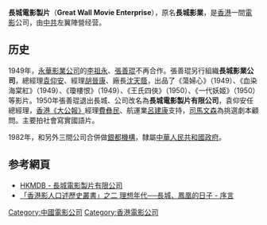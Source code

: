 '''長城電影製片'''（'''Great Wall Movie Enterprise'''），原名'''長城影業'''，是[[香港|香港]]一間[[电影|電影]]公司，由[[中国共产党|中共]]左翼陣營经营。
==历史==
1949年，[[永華影業公司|永華影業公司]]的[[李祖永|李祖永]]、[[張善琨|張善琨]]不再合作。張善琨另行組織'''長城影業公司'''，總經理[[袁仰安|袁仰安]]、經理[[胡晉康|胡晉康]]、廠長[[沈天蔭|沈天蔭]]，出品了《蕩婦心》（1949）、《血染海棠紅》（1949）、《瓊樓恨》（1949）、《王氏四俠》（1950）、《一代妖姬》（1950）等影片。1950年張善琨退出長城、公司改名為'''長城電影製片有限公司'''，袁仰安任總經理，[[大公報|香港《大公報》]]經理[[費彝民|費彝民]]、航運業[[呂建康|呂建康]]支持，[[司馬文森|司馬文森]]為挑選劇本顧問。主要拍社會寫實國語片。

1982年，和另外三間公司合併做[[银都机构|銀都機構]]，隸屬[[中華人民共和國政府|中華人民共和國政府]]。

== 参考網頁 ==
* [http://hkmdb.com/db/companies/view.mhtml?id=356&display_set=big5 HKMDB - 長城電影製片有限公司] {{Wayback|url=http://hkmdb.com/db/companies/view.mhtml?id=356&display_set=big5 |date=20210223010205 }}
* [https://www.lcsd.gov.hk/CE/CulturalService/HKFA/zh_TW/web/hkfa/publications_souvenirs/pub/oralhistoryseries/oralhistoryseries_detail02/oralhistoryseries_preface02.html 「香港影人口述歷史叢書」之二 理想年代──長城、鳳凰的日子 - 序言] {{Wayback|url=https://www.lcsd.gov.hk/CE/CulturalService/HKFA/zh_TW/web/hkfa/publications_souvenirs/pub/oralhistoryseries/oralhistoryseries_detail02/oralhistoryseries_preface02.html |date=20210223010210 }}
[[Category:中國電影公司|Category:中國電影公司]]

[[Category:香港電影公司|Category:香港電影公司]]